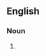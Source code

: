 ==English==

===Noun===
{{head|en|noun plural form|head=[[sales]] [[slip]]s}}

# {{plural of|sales slip|lang=en}}